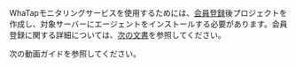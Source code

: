 WhaTapモニタリングサービスを使用するためには、[会員登録](https://www.whatap.io/ko/signup/)後プロジェクトを作成し、対象サーバーにエージェントをインストールする必要があります。会員登録に関する詳細については、[次の文書](../account/account-manage)を参照してください。

次の動画ガイドを参照してください。
